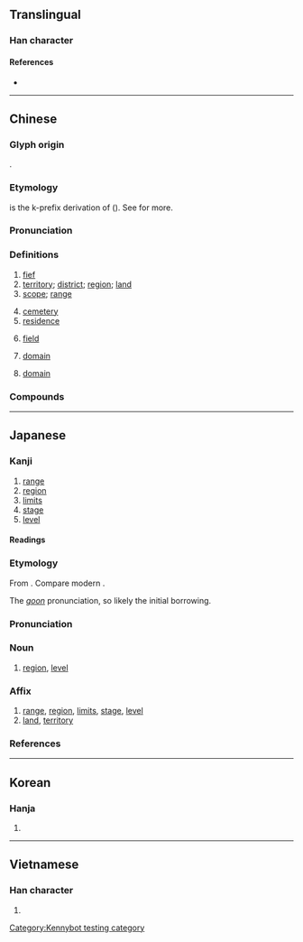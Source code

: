 {{character info}}
==Translingual==

===Han character===
{{Han char|rn=32|rad=土|as=08|sn=11|four=43150|canj=GIRM|ids=⿰土或}}

====References====
* {{Han ref|kx=0230.170|dkj=05158|dj=0466.270|hdz=10451.020|uh=57DF|ud=22495|bh=B0EC|bd=45292}}

----

==Chinese==
{{zh-forms}}

===Glyph origin===
{{Han etyl}}
{{Han compound|土|或|ls=psc|c1=s|c2=p}}.

===Etymology===
{{och-l|國|state}} is the k-prefix derivation of {{och-l|域|territory}} ({{zh-ref|Schuessler, 2007}}). See {{zh-l|*國}} for more.

===Pronunciation===
{{zh-pron
|m=yù
|m-s=
|c=wik6
|c-t=
|g=
|h=pfs=vet
|j=
|mb=ṳ̆
|md=
|mn=qz:ia̍k/tw,xm,zz:e̍k/qz:hia̍k/tw,xm,zz:he̍k
|mn-t=hog8
|w=
|x=
|mc=y
|oc=y
|ma=
|cat=n
}}

===Definitions===
{{zh-hanzi}}

# [[fief]]
# [[territory]]; [[district]]; [[region]]; [[land]]
# [[scope]]; [[range]]
#: {{zh-x|定義域|domain}}
#: {{zh-x|值域|range}}
# [[cemetery]]
# [[residence]]
# {{lb|zh|mathematics}} [[field]]
# {{lb|zh|computing}} [[domain]]
# {{lb|zh|taxonomy}} [[domain]]

===Compounds===
{{zh-der|不分畛域|仙域|兆域|全域|全天域|兩河流域|區域|區域網路|區域聯防|區域計畫|區域變質|地域|地域性|地域觀念|域中|域外|塋域|境域|壽域|封域|專屬海域|寰域|日域|殊方異域|殊方絕域|水域|流域|海域|珠江流域|生活領域|畛域|異域|疆域|管制區域|管制空域|粵江流域|絕域|絕域殊方|絕域異方|經濟海域|罰球區域|聖域|西域|西域記|遐方絕域|邦域|音域|領域|鬼域}}

----

==Japanese==

===Kanji===
{{ja-kanji|grade=6|rs=土08}}

# [[range]]
# [[region]]
# [[limits]]
# [[stage]]
# [[level]]

====Readings====
{{ja-readings
|goon=いき<ゐき
|kanon=よく
}}

===Etymology===
{{ja-kanjitab|いき|yomi=goon}}
From {{der|ja|ltc|sort=いき|-}} {{ltc-l|域}}.  Compare modern {{cog|yue|域|tr=wik<sup>6</sup>|pos={{IPAfont|/wɪk̚²/}}}}.

The ''[[呉音#Japanese|goon]]'' pronunciation, so likely the initial borrowing.

===Pronunciation===
{{ja-pron|いき|acc=1|acc_ref=DJR|y=goon}}

===Noun===
{{ja-noun|いき|hhira=ゐき}}

# [[region]], [[level]]

===Affix===
{{ja-pos|affix|いき|hhira=ゐき}}

# [[range]], [[region]], [[limits]], [[stage]], [[level]]
# [[land]], [[territory]]

===References===
<references/>

----

==Korean==

===Hanja===
{{ko-hanja|hangeul=역|rv=yeok|mr=yŏk}}

# {{rfdef|ko|sort=土08}}

----

==Vietnamese==

===Han character===
{{vi-hantu|[[vực]], [[bực]], [[vác]], [[vặc]], [[vức]]|rs=土08}}

# {{rfdef|vi|sort=土08}}

[[Category:Kennybot testing category]]